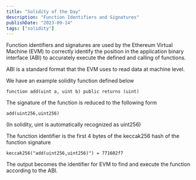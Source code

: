 ```yaml
---
title: "Solidity of the Day"
description: "Function Identifiers and Signatures"
publishDate: "2023-09-14"
tags: ["solidity"]
---
```


Function identifiers and signatures are used by the Ethereum Virtual Machine (EVM) to correctly identify the position in the application binary interface (ABI) to accurately execute the defined and calling of functions.

ABI is a standard format that the EVM uses to read data at machine level.

We have an example solidity function defined below
```
function add(uint a, uint b) public returns (uint)
```
The signature of the function is reduced to the following form
```
add(uint256,uint256)
```
(In solidity, uint is automatically recognized as uint256)

The function identifier is the first 4 bytes of the keccak256 hash of the function signature
```
keccak256("add(uint256,uint256)") = 771602f7
```
The output becomes the identifier for EVM to find and execute the function according to the ABI.
